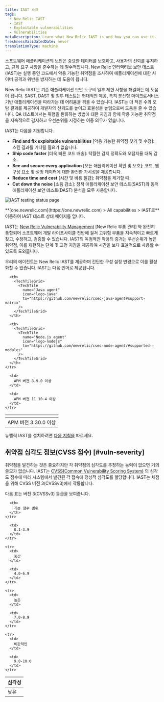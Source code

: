 ```yaml
---
title: IAST 소개
tags:
  - New Relic IAST
  - IAST
  - Exploitable vulnerabilities
  - Vulnerabilities
metaDescription: Learn what New Relic IAST is and how you can use it.
freshnessValidatedDate: never
translationType: machine
---
```



소프트웨어 애플리케이션의 보안은 중요한 데이터를 보호하고, 사용자의 신뢰를 유지하고, 규제 요구 사항을 준수하는 데 필수적입니다. New Relic 인터랙티브 보안 테스트(IAST)는 실행 중인 코드에서 악용 가능한 취약점을 조사하여 애플리케이션에 대한 사이버 공격과 위반을 방지하는 데 도움이 됩니다.

New Relic IAST는 기존 애플리케이션 보안 도구의 일부 제한 사항을 해결하는 데 도움이 됩니다. SAST, DAST 및 침투 테스트는 현대적인 제공, 특히 분산형 마이크로서비스 기반 애플리케이션을 따라가는 데 어려움을 겪을 수 있습니다. IAST는 더 적은 수의 오탐 결과를 제공하여 개발자의 신뢰도를 높이고 효율성을 높임으로써 도움을 줄 수 있습니다. QA 테스트에서는 위험을 완화하는 방법에 대한 지침과 함께 악용 가능한 취약점을 지속적으로 감지하고 우선순위를 지정하는 이중 의무가 있습니다.

IAST는 다음을 지원합니다.

* **Find and fix exploitable vulnerabilities** \[악용 가능한 취약점 찾기 및 수정]: 스캔 결과를 기다릴 필요가 없습니다.
* **Ship code faster** \[더욱 빠른 코드 배송]: 탁월한 감지 정확도와 오탐지율 대폭 감소.
* **See and secure every application** \[모든 애플리케이션 확인 및 보호]: 코드, 웹 구성 요소 및 설정 데이터에 대한 완전한 가시성을 제공합니다.
* **Reduce time and cost** \[시간 및 비용 절감]: 취약점을 제거할 때.
* **Cut down the noise** \[소음 감소]: 정적 애플리케이션 보안 테스트(SAST)와 동적 애플리케이션 보안 테스트(DAST) 분석을 모두 사용합니다.

<img
  title="IAST testing status page"
  alt="IAST testing status page"
  src={iastTestingStatus}
/>

<figcaption>
  **[one.newrelic.com](https://one.newrelic.com) > All capabilities > IAST로** 이동하여 IAST 테스트 상태 페이지를 엽니다.
</figcaption>

IAST는 [New Relic Vulnerability Management](/docs/vulnerability-management/overview/) \[New Relic 부품 관리] 와 완전히 통합되어 소프트웨어 개발 라이프사이클 전반에 걸쳐 고위험 부품을 지속적이고 빠르게 찾고, 수정하고, 검증할 수 있습니다. IAST의 독점적인 악용의 증거는 우선순위가 높은 취약점, 이를 재현하는 단계 및 교정 지침을 제공하여 시간을 보다 효율적으로 사용할 수 있도록 도와줍니다.

우리의 <InlinePopover type="apm"/>에이전트는 New Relic IAST를 제공하며 간단한 구성 설정 변경으로 이를 활성화할 수 있습니다. IAST는 다음 언어로 제공됩니다.

<table>
  <thead>
    <tr>
      <th>
        <TechTileGrid>
          <TechTile
            name="Go agent"
            icon="logo-go"
            to="https://github.com/newrelic/csec-go-agent/tree/v0.1.0#support-matrix"
          />
        </TechTileGrid>
      </th>

      <th>
        <TechTileGrid>
          <TechTile
            name="Java agent"
            icon="logo-java"
            to="https://github.com/newrelic/csec-java-agent#support-matrix"
          />
        </TechTileGrid>
      </th>

      <th>
        <TechTileGrid>
          <TechTile
            name="Node.js agent"
            icon="logo-nodejs"
            to="https://github.com/newrelic/csec-node-agent/#supported--modules"
          />
        </TechTileGrid>
      </th>
    </tr>
  </thead>

  <tbody>
    <tr>
      <td>
        APM 버전 3.30.0 이상
      </td>

      <td>
        APM 버전 8.9.0 이상
      </td>

      <td>
        APM 버전 11.10.4 이상
      </td>
    </tr>
  </tbody>
</table>

뉴렐릭 IAST를 설치하려면 [다음 지침을](/docs/iast/install/) 따르세요.

## 취약점 심각도 정보(CVSS 점수) [#vuln-severity]

취약점을 발견하는 것은 중요하지만 각 취약점의 심각도를 추정하는 능력이 없으면 거의 쓸모가 없습니다. IAST는 [CVSS(Common Vulnerability Scoring System)](https://nvd.nist.gov/vuln-metrics/cvss) 의 심각도 점수에 따라 시스템에서 발견된 각 접속에 정성적 심각도를 할당합니다. IAST는 채점을 위해 CVSS 버전 3(CVSSv3)에서 작동합니다.

다음 표는 버전 3(CVSSv3) 등급을 보여줍니다.

<table>
  <thead>
    <tr>
      <th>
        심각성
      </th>

      <th>
        기본 점수 범위
      </th>
    </tr>
  </thead>

  <tbody>
    <tr>
      <td>
        낮은
      </td>

      <td>
        0.1-3.9
      </td>
    </tr>

    <tr>
      <td>
        중간
      </td>

      <td>
        4.0-6.9
      </td>
    </tr>

    <tr>
      <td>
        높은
      </td>

      <td>
        7.0-8.9
      </td>
    </tr>

    <tr>
      <td>
        비판적인
      </td>

      <td>
        9.0-10.0
      </td>
    </tr>
  </tbody>
</table>